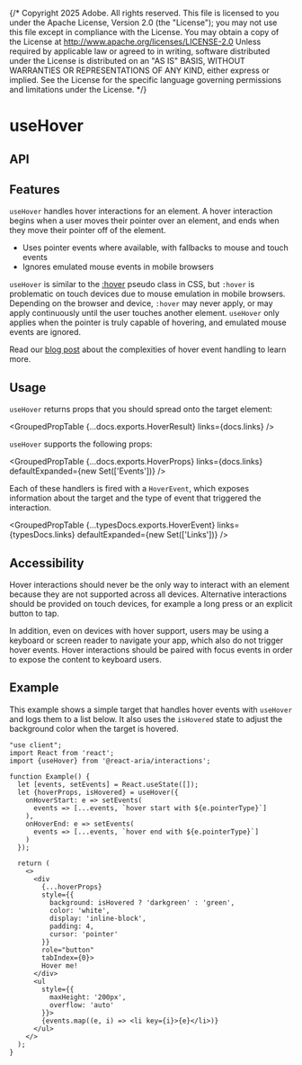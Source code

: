 {/* Copyright 2025 Adobe. All rights reserved.
This file is licensed to you under the Apache License, Version 2.0 (the "License");
you may not use this file except in compliance with the License. You may obtain a copy
of the License at http://www.apache.org/licenses/LICENSE-2.0
Unless required by applicable law or agreed to in writing, software distributed under
the License is distributed on an "AS IS" BASIS, WITHOUT WARRANTIES OR REPRESENTATIONS
OF ANY KIND, either express or implied. See the License for the specific language
governing permissions and limitations under the License. */}



# useHover

## API

<FunctionAPI function={docs.exports.useHover} links={docs.links} />

## Features

`useHover` handles hover interactions for an element. A hover interaction begins when a user moves their pointer
over an element, and ends when they move their pointer off of the element.

* Uses pointer events where available, with fallbacks to mouse and touch events
* Ignores emulated mouse events in mobile browsers

`useHover` is similar to the [:hover](https://developer.mozilla.org/en-US/docs/Web/CSS/:hover) pseudo class in CSS,
but `:hover` is problematic on touch devices due to mouse emulation in mobile browsers. Depending on the browser
and device, `:hover` may never apply, or may apply continuously until the user touches another element.
`useHover` only applies when the pointer is truly capable of hovering, and emulated mouse events are ignored.

Read our [blog post](/blog/building-a-button-part-2.html) about the complexities of hover event handling to learn more.

## Usage

`useHover` returns props that you should spread onto the target element:

<GroupedPropTable {...docs.exports.HoverResult} links={docs.links} />

`useHover` supports the following props:

<GroupedPropTable {...docs.exports.HoverProps} links={docs.links} defaultExpanded={new Set(['Events'])} />

Each of these handlers is fired with a `HoverEvent`, which exposes information about the target and the
type of event that triggered the interaction.

<GroupedPropTable {...typesDocs.exports.HoverEvent} links={typesDocs.links} defaultExpanded={new Set(['Links'])} />


## Accessibility

Hover interactions should never be the only way to interact with an element because they are not
supported across all devices. Alternative interactions should be provided on touch devices, for
example a long press or an explicit button to tap.

In addition, even on devices with hover support, users may be using a keyboard or screen reader
to navigate your app, which also do not trigger hover events. Hover interactions should be paired
with focus events in order to expose the content to keyboard users.

## Example

This example shows a simple target that handles hover events with `useHover` and logs them to a
list below. It also uses the `isHovered` state to adjust the background
color when the target is hovered.

```tsx render
"use client";
import React from 'react';
import {useHover} from '@react-aria/interactions';

function Example() {
  let [events, setEvents] = React.useState([]);
  let {hoverProps, isHovered} = useHover({
    onHoverStart: e => setEvents(
      events => [...events, `hover start with ${e.pointerType}`]
    ),
    onHoverEnd: e => setEvents(
      events => [...events, `hover end with ${e.pointerType}`]
    )
  });

  return (
    <>
      <div
        {...hoverProps}
        style={{
          background: isHovered ? 'darkgreen' : 'green',
          color: 'white',
          display: 'inline-block',
          padding: 4,
          cursor: 'pointer'
        }}
        role="button"
        tabIndex={0}>
        Hover me!
      </div>
      <ul
        style={{
          maxHeight: '200px',
          overflow: 'auto'
        }}>
        {events.map((e, i) => <li key={i}>{e}</li>)}
      </ul>
    </>
  );
}
```
